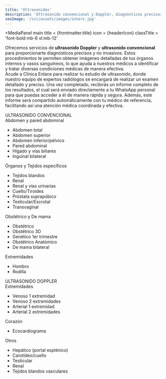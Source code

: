 ```yaml
---
title: 'Ultrasonidos'
description: 'Ultrasonido convencional y Doppler, diagnósticos precisos con tecnología avanzada en nuestra clínica de corta estancia.'
seoImage: '/src/assets/images/interv.jpg'
---
```




<MediaPanel
  main
  title = {frontmatter.title}
  icon = {headerIcon}
  classTitle = 'font-bold mb-6 xl:mb-12'
>
  <div slot='subtitle' >
    <p>
    Ofrecemos servicios de <strong>ultrasonido Doppler</strong> y <strong>ultrasonido convencional</strong> para proporcionarte diagnósticos precisos y no invasivos. Estos procedimientos te permiten obtener imágenes detalladas de tus órganos internos y vasos sanguíneos, lo que ayuda a nuestros médicos a identificar y tratar diversas condiciones médicas de manera efectiva.
    <br/>
      Acude a Clínica Enlace para realizar tu estudio de ultrasonido, donde nuestro equipo de expertos radiólogos se encargará de realizar un examen detallado y preciso. Una vez completado, recibirás un informe completo de los resultados, el cual será enviado directamente a tu WhatsApp personal para que puedas acceder a él de manera rápida y segura. Además, este informe será compartido automáticamente con tu médico de referencia, facilitando así una atención médica coordinada y efectiva.
    </p>
  </div>
</MediaPanel>
<div class='grid grid-cols-2 gap-x-8 k-section '>
  <div class='col-span-2 md:col-span-1 bg-gray text-neutral-200 antialiased flex items-center flex-col p-4 md:p-12'>
    <div class='typo-header-s font-bold text-center md:typo-header-l mb-0 md:mb-12'>ULTRASONIDO CONVENCIONAL</div>
    <div>
      <div class='font-bold mb-3 mt-4'>
      Abdomen y pared abdominal
    </div>
      <ul class='list-disc'>
        <li class='w-fit ml-4'>Abdomen total</li>
        <li class='w-fit ml-4'>Abdomen superior</li>
        <li class='w-fit ml-4'>Abdomen inferior/pélvico</li>
        <li class='w-fit ml-4'>Pared abdominal</li>
        <li class='w-fit ml-4'>Hígado y vías biliares</li>
        <li class='w-fit ml-4'>Inguinal bilateral</li>
      </ul>
      <div class='font-bold mb-3 mt-4'>
        Órganos y Tejidos específicos
      </div>
      <ul class='list-disc'>
        <li class='w-fit ml-4'>Tejidos blandos</li>
        <li class='w-fit ml-4'>Renal</li>
        <li class='w-fit ml-4'>Renal y vías urinarias</li>
        <li class='w-fit ml-4'>Cuello/Tiroides</li>
        <li class='w-fit ml-4'>Próstata suprapúbico</li>
        <li class='w-fit ml-4'>Testicular/Escrotal</li>
        <li class='w-fit ml-4'>Transvaginal</li>
      </ul>
      <div class='font-bold mb-3 mt-4'>
        Obstétrico y De mama
      </div>
      <ul class='list-disc'>
        <li class='w-fit ml-4'>Obstétrico</li>
        <li class='w-fit ml-4'>Obstétrico 3D</li>
        <li class='w-fit ml-4'>Genético 1er trimestre</li>
        <li class='w-fit ml-4'>Obstétrico Anatómico</li>
        <li class='w-fit ml-4'>De mama bilateral</li>
      </ul>
      <div class='font-bold mb-3 mt-4'>
        Extremidades
      </div>
      <ul class='list-disc'>
        <li class='w-fit ml-4'>Hombro</li>
        <li class='w-fit ml-4'>Rodilla</li>
      </ul>
    </div>
  </div>
  <div class='col-span-2 md:col-span-1 text-gray bg-neutral-200 antialiased flex items-center flex-col p-4 md:p-12'>
    <div class='typo-header-s font-bold text-center md:typo-header-l mb-0 md:mb-12'>ULTRASONIDO DOPPLER</div>
    <div>
      <div class='font-bold mb-3 mt-4'>
        Extremidades
      </div>
      <ul class='list-disc'>
        <li class='w-fit ml-4'>Venoso 1 extremidad</li>
        <li class='w-fit ml-4'>Venoso 2 extremidades</li>
        <li class='w-fit ml-4'>Arterial 1 extremidad</li>
        <li class='w-fit ml-4'>Arterial 2 extremidades</li>
      </ul>
      <div class='font-bold mb-3 mt-4'>
        Corazón
      </div>
      <ul class='list-disc'>
        <li class='w-fit ml-4'>Ecocardiograma</li>
      </ul>
      <div class='font-bold mb-3 mt-4'>
        Otros
      </div>
      <ul class='list-disc'>
        <li class='w-fit ml-4'>Hepático (portal esplénico)</li>
        <li class='w-fit ml-4'>Carotideo/cuello</li>
        <li class='w-fit ml-4'>Testicular</li>
        <li class='w-fit ml-4'>Renal</li>
        <li class='w-fit ml-4'>Tejidos blandos vasculares</li>
      </ul>
    </div>
  </div>
</div>
<ContactPanel/>
